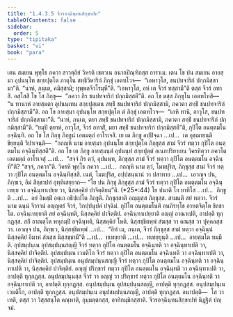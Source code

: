 ```yaml
---
title: "1.4.3.5 จีวรอจฺฉินฺทนสิกฺขาปท"
tableOfContents: false
sidebar:
  order: 5
type: "tipitaka"
basket: "vi"
book: "para"
---
```



<DynamicBreadcrumb />

<Division number="631" book="para" e="ch" v="1" p="367">

<Paragraph number="2336" book="para">
เตน สมเยน พุทฺโธ ภควา สาวตฺถิยํ วิหรติ เชตวเน อนาถปิณฺฑิกสฺส อาราเม. เตน โข ปน สมเยน อายสฺมา อุปนนฺโท สกฺยปุตฺโต ภาตุโน สทฺธิวิหาริกํ ภิกฺขุํ เอตทโวจ—  “เอหาวุโส, ชนปทจาริกํ ปกฺกมิสฺสามา”ติ. “นาหํ, ภนฺเต, คมิสฺสามิ; ทุพฺพลจีวโรมฺหี”ติ. “เอหาวุโส, อหํ เต จีวรํ ทสฺสามี”ติ ตสฺส จีวรํ อทาสิ. อสฺโสสิ โข โส ภิกฺขุ—  “ภควา กิร ชนปทจาริกํ ปกฺกมิสฺสตี”ติ. อถ โข ตสฺส ภิกฺขุโน เอตทโหสิ—  “น ทานาหํ อายสฺมตา อุปนนฺเทน สกฺยปุตฺเตน สทฺธิํ ชนปทจาริกํ ปกฺกมิสฺสามิ, ภควตา สทฺธิํ ชนปทจาริกํ ปกฺกมิสฺสามี”ติ. อถ โข อายสฺมา อุปนนฺโท สกฺยปุตฺโต ตํ ภิกฺขุํ เอตทโวจ—  “เอหิ ทานิ, อาวุโส, ชนปทจาริกํ ปกฺกมิสฺสามา”ติ. “นาหํ, ภนฺเต, ตยา สทฺธิํ ชนปทจาริกํ ปกฺกมิสฺสามิ, ภควตา สทฺธิํ ชนปทจาริกํ ปกฺกมิสฺสามี”ติ. “ยมฺปิ ตฺยาหํ, อาวุโส, จีวรํ อทาสิํ, มยา สทฺธิํ ชนปทจาริกํ ปกฺกมิสฺสตี”ติ, กุปิโต อนตฺตมโน อจฺฉินฺทิ. อถ โข โส ภิกฺขุ ภิกฺขูนํ เอตมตฺถํ อาโรเจสิ. เย เต ภิกฺขู อปฺปิจฺฉา …เป…  เต อุชฺฌายนฺติ ขิยฺยนฺติ วิปาเจนฺติ—  “กถญฺหิ นาม อายสฺมา อุปนนฺโท สกฺยปุตฺโต ภิกฺขุสฺส สามํ จีวรํ ทตฺวา กุปิโต อนตฺตมโน อจฺฉินฺทิสฺสตี”ติ.
</Paragraph>

<Paragraph number="2337" book="para">
อถ โข เต ภิกฺขู อายสฺมนฺตํ อุปนนฺทํ สกฺยปุตฺตํ อเนกปริยาเยน วิครหิตฺวา ภควโต เอตมตฺถํ อาโรเจสุํ …เป…  “สจฺจํ กิร ตฺวํ, อุปนนฺท, ภิกฺขุสฺส สามํ จีวรํ ทตฺวา กุปิโต อนตฺตมโน อจฺฉินฺที”ติ? “สจฺจํ, ภควา”ติ. วิครหิ พุทฺโธ ภควา …เป…  กถญฺหิ นาม ตฺวํ, โมฆปุริส, ภิกฺขุสฺส สามํ จีวรํ ทตฺวา กุปิโต อนตฺตมโน อจฺฉินฺทิสฺสสิ. เนตํ, โมฆปุริส, อปฺปสนฺนานํ วา ปสาทาย …เป…  เอวญฺจ ปน, ภิกฺขเว, อิมํ สิกฺขาปทํ อุทฺทิเสยฺยาถ—
</Paragraph>

</Division>
<Division number="632" book="para" e="ch" v="1" p="367">

<Paragraph number="2338" book="para">
<Emphasis>“โย ปน ภิกฺขุ ภิกฺขุสฺส สามํ จีวรํ ทตฺวา กุปิโต อนตฺตมโน อจฺฉินฺเทยฺย วา อจฺฉินฺทาเปยฺย วา, นิสฺสคฺคิยํ ปาจิตฺติยนฺ”</Emphasis>ติ. (*25*:<Emphasis>44</Emphasis>)
</Paragraph>

</Division>
<Division number="633" book="para" e="ch" v="1" p="367">

<Paragraph number="2339" book="para">
<Emphasis>โย ปนา</Emphasis>ติ โย ยาทิโส …เป…  <Emphasis>ภิกฺขู</Emphasis>ติ …เป…  อยํ อิมสฺมิํ อตฺเถ อธิปฺเปโต ภิกฺขูติ.
</Paragraph>

<Paragraph number="2340" book="para">
<Emphasis>ภิกฺขุสฺสา</Emphasis>ติ อญฺญสฺส ภิกฺขุสฺส.
</Paragraph>

<Paragraph number="2341" book="para">
<Emphasis>สามนฺ</Emphasis>ติ สยํ ทตฺวา.
</Paragraph>

<Paragraph number="2342" book="para">
<Emphasis>จีวรํ</Emphasis> นาม ฉนฺนํ จีวรานํ อญฺญตรํ จีวรํ, วิกปฺปนุปคํ ปจฺฉิมํ.
</Paragraph>

<Paragraph number="2343" book="para">
<Emphasis>กุปิโต อนตฺตมโน</Emphasis>ติ อนภิรทฺโธ อาหตจิตฺโต ขิลชาโต.
</Paragraph>

<Paragraph number="2344" book="para">
<Emphasis>อจฺฉินฺเทยฺยา</Emphasis>ติ สยํ อจฺฉินฺทติ, นิสฺสคฺคิยํ ปาจิตฺติยํ.
</Paragraph>

<Paragraph number="2345" book="para">
<Emphasis>อจฺฉินฺทาเปยฺยา</Emphasis>ติ อญฺญํ อาณาเปติ, อาปตฺติ ทุกฺกฏสฺส. สกิํ อาณตฺโต พหุกมฺปิ อจฺฉินฺทติ, นิสฺสคฺคิยํ โหติ. นิสฺสชฺชิตพฺพํ สํฆสฺส วา คณสฺส วา ปุคฺคลสฺส วา. เอวญฺจ ปน, ภิกฺขเว, นิสฺสชฺชิตพฺพํ …เป…  “อิทํ เม, ภนฺเต, จีวรํ ภิกฺขุสฺส สามํ ทตฺวา อจฺฉินฺนํ นิสฺสคฺคิยํ อิมาหํ สํฆสฺส นิสฺสชฺชามี”ติ …เป…  ทเทยฺยาติ …เป…  ทเทยฺยุนฺติ …เป…  อายสฺมโต ทมฺมีติ.
</Paragraph>

</Division>
<Division number="634" book="para" e="ch" v="1" p="368">

<Paragraph number="2346" book="para">
อุปสมฺปนฺเน อุปสมฺปนฺนสญฺญี จีวรํ ทตฺวา กุปิโต อนตฺตมโน อจฺฉินฺทติ วา อจฺฉินฺทาเปติ วา, นิสฺสคฺคิยํ ปาจิตฺติยํ. อุปสมฺปนฺเน เวมติโก จีวรํ ทตฺวา กุปิโต อนตฺตมโน อจฺฉินฺทติ วา อจฺฉินฺทาเปติ วา, นิสฺสคฺคิยํ ปาจิตฺติยํ. อุปสมฺปนฺเน อนุปสมฺปนฺนสญฺญี จีวรํ ทตฺวา กุปิโต อนตฺตมโน อจฺฉินฺทติ วา อจฺฉินฺทาเปติ วา, นิสฺสคฺคิยํ ปาจิตฺติยํ.
</Paragraph>

<Paragraph number="2347" book="para">
อญฺญํ ปริกฺขารํ ทตฺวา กุปิโต อนตฺตมโน อจฺฉินฺทติ วา อจฺฉินฺทาเปติ วา, อาปตฺติ ทุกฺกฏสฺส. อนุปสมฺปนฺนสฺส จีวรํ วา อญฺญํ วา ปริกฺขารํ ทตฺวา กุปิโต อนตฺตมโน อจฺฉินฺทติ วา อจฺฉินฺทาเปติ วา, อาปตฺติ ทุกฺกฏสฺส. อนุปสมฺปนฺเน อุปสมฺปนฺนสญฺญี, อาปตฺติ ทุกฺกฏสฺส. อนุปสมฺปนฺเน เวมติโก, อาปตฺติ ทุกฺกฏสฺส. อนุปสมฺปนฺเน อนุปสมฺปนฺนสญฺญี, อาปตฺติ ทุกฺกฏสฺส.
</Paragraph>

</Division>
<Division number="635" book="para" e="ch" v="1" p="368">

<Paragraph number="2348" book="para">
อนาปตฺติ—  โส วา เทติ, ตสฺส วา วิสฺสสนฺโต คณฺหาติ, อุมฺมตฺตกสฺส, อาทิกมฺมิกสฺสาติ.

</Paragraph>
</Division>

<Paragraph number="2349" type="center" book="para">
จีวรอจฺฉินฺทนสิกฺขาปทํ นิฏฺฐิตํ ปญฺจมํ.
</Paragraph>